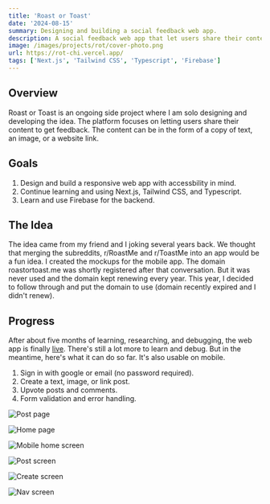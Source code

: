 ```yaml
---
title: 'Roast or Toast'
date: '2024-08-15'
summary: Designing and building a social feedback web app.
description: A social feedback web app that let users share their content to get feedback.
image: /images/projects/rot/cover-photo.png
url: https://rot-chi.vercel.app/
tags: ['Next.js', 'Tailwind CSS', 'Typescript', 'Firebase']
---
```


## Overview

Roast or Toast is an ongoing side project where I am solo designing and developing the idea. The platform focuses on letting users share their content to get feedback. The content can be in the form of a copy of text, an image, or a website link.

## Goals

1. Design and build a responsive web app with accessbility in mind.
2. Continue learning and using Next.js, Tailwind CSS, and Typescript.
3. Learn and use Firebase for the backend.

## The Idea

The idea came from my friend and I joking several years back. We thought that merging the subreddits, r/RoastMe and r/ToastMe into an app would be a fun idea. I created the mockups for the mobile app. The domain roastortoast.me was shortly registered after that conversation. But it was never used and the domain kept renewing every year. This year, I decided to follow through and put the domain to use (domain recently expired and I didn't renew).

## Progress

After about five months of learning, researching, and debugging, the web app is finally <a href="https://rot-chi.vercel.app" target="_blank" rel="noreferrer noopener">live</a>. There's still a lot more to learn and debug. But in the meantime, here's what it can do so far. It's also usable on mobile.

1. Sign in with google or email (no password required).
2. Create a text, image, or link post.
3. Upvote posts and comments.
4. Form validation and error handling.

<div className="py-2 space-y-4">

![Post page](/images/projects/rot/web-screen1.png)

![Home page](/images/projects/rot/web-screen2.png)

</div>

<div className="projectImageGrid pt-4">

![Mobile home screen](/images/projects/rot/mob-screen1.png)

![Post screen](/images/projects/rot/mob-screen2.png)

![Create screen](/images/projects/rot/mob-screen3.png)

![Nav screen](/images/projects/rot/mob-screen4.png)

</div>
